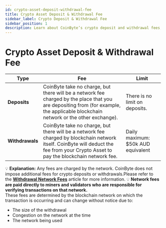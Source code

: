 ```yaml
---
id: crypto-asset-deposit-withdrawal-fee
title: Crypto Asset Deposit & Withdrawal Fee
sidebar_label: Crypto Deposit & Withdrawal Fee
sidebar_position: 1
description: Learn about CoinByte’s crypto deposit and withdrawal fees, network costs, and limits.
---
```


# Crypto Asset Deposit & Withdrawal Fee

<div style={{ overflowX: 'auto', marginTop: '2rem', marginBottom: '2rem' }}>
  <table style={{ borderCollapse: 'collapse', width: '100%', fontSize: '14px' }}>
    <thead>
      <tr style={{ backgroundColor: '#01c99a', color: 'white', textAlign: 'center' }}>
        <th style={{ padding: '12px', fontWeight: 'bold' }}>Type</th>
        <th style={{ padding: '12px', fontWeight: 'bold' }}>Fee</th>
        <th style={{ padding: '12px', fontWeight: 'bold' }}>Limit</th>
      </tr>
    </thead>
    <tbody>
      <tr style={{ borderBottom: '1px solid #ddd' }}>
        <td style={{ whiteSpace: 'nowrap', padding: '12px', verticalAlign: 'medium' }}><strong>Deposits</strong></td>
        <td style={{ fontSize: '13.2px', padding: '12px' }}>
          CoinByte take no charge, but there will be a network fee charged by the place that you are depositing from (for example, the applicable blockchain network or the other exchange).
        </td>
        <td style={{ whiteSpace: 'nowrap', padding: '12px', textAlign: 'center', verticalAlign: 'medium' }}>There is no limit on deposits.</td>
      </tr>
      <tr style={{ backgroundColor: '#f0f4f6' }}>
        <td style={{ whiteSpace: 'nowrap', padding: '12px', verticalAlign: 'medium' }}><strong>Withdrawals</strong></td>
        <td style={{ fontSize: '13.2px', padding: '12px' }}>
          CoinByte take no charge, but there will be a network fee charged by blockchain network itself. CoinByte will deduct the fee from your Crypto Asset to pay the blockchain network fee.
        </td>
        <td style={{ whiteSpace: 'nowrap', padding: '12px', textAlign: 'center', verticalAlign: 'medium' }}>Daily maximum: $50k AUD equivalent</td>
      </tr>
    </tbody>
  </table>
</div>

<InfoBox>
💡 <strong>Explanation:</strong> Any fees are charged by the network. CoinByte does not impose additional fees for crypto deposits or withdrawals.Please refer to the <a href="/docs/deposits-withdrawals/withdraw-crypto/withdrawal-network-fees"><strong>Withdrawal Network Fees</strong></a> article for more information.
</InfoBox>

<InfoBox>
💡 <strong>Network fees are paid directly to miners and validators who are responsible for verifying transactions on that network.</strong><br/>
These fees are determined by the blockchain network on which the transaction is occurring and can change without notice due to:

<div style={{ marginTop: '0.5rem' }}>
  <ul>
    <li>The size of the withdrawal</li>
    <li>Congestion on the network at the time</li>
    <li>The network being used</li>
  </ul>
</div>
</InfoBox>


<RelatedArticles category="deposits-withdrawals" />
